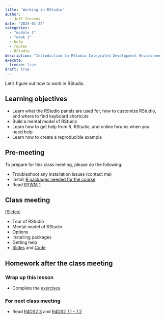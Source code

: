 ```yaml
---
title: 'Working in RStudio'
author:
  - Jeff Stevens
date: '2025-01-24'
categories: 
  - "module 1"
  - "week 1"
  - help
  - reprex
  - RStudio
description: "Introduction to RStudio Integrated Development Environment"
execute:
  freeze: true
draft: true
---
```


Let's figure out how to work in RStudio.

## Learning objectives

* Learn what the RStudio panels are used for, how to customize RStudio, and where to find keyboard shortcuts
* Build a mental model of RStudio
* Learn how to get help from R, RStudio, and online forums when you need help
* Learn now to create a reproducible example

## Pre-meeting

To prepare for this class meeting, please do the following:

* Troubleshoot any installation issues (contact me)
* Install [R packages needed for the course](../../resources.qmd#packages)
* Read [RYWM 1](https://rladiessydney.org/courses/ryouwithme/01-basicbasics-1/){target='_blank'}

## Class meeting

[[Slides](../../slides/02_rstudio.qmd){target="_blank"}]

* Tour of RStudio
* Mental model of RStudio
* Options
* Installing packages
* Getting help
* [Slides](../../slides/02_rstudio.qmd){target="_blank"} and [Code](../../code/02_rstudio.html){target="_blank"}

## Homework after the class meeting
### Wrap up this lesson

* Complete the [exercises](https://jeffreyrstevens.shinyapps.io/dpavir2025_02_rstudio/){target='_blank'}

### For next class meeting

* Read [R4DS2 3](https://r4ds.hadley.nz/workflow-basics.html){target='_blank'} and  [R4DS2 7.1 - 7.2](https://r4ds.hadley.nz/workflow-style.html){target='_blank'}
